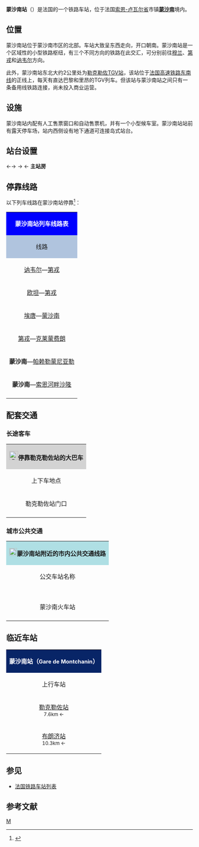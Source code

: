 {{Infobox station
|symbol_right={{SNCF logo}}
|name=蒙沙南站
|native_name=Gare de Montchanin
|native_name_lang=fr
|image=Gare de Montchanin-2014.jpg
|caption=蒙沙南站主站房（2014年4月）
|borough={{FRA}}[[索恩-卢瓦尔省|索恩-卢瓦尔省]][[蒙沙南|蒙沙南]]
|address=
|coordinates={{coord|46|45|34|N|4|28|53|E|display=inline,title|scale:10000}}
|code=
|elevation=322
|architect=
|owned= {{SNCF logo}}
|structure=地面单侧式车站
|opened=1867年
|closed=
|status=使用中
|operator= {{SNCF logo}}
|lines=[[讷韦尔－沙尼铁路|讷韦尔－沙尼铁路]]<br>[[勒科托－蒙沙南铁路|勒科托－蒙沙南铁路]] 
|platforms=2
|tracks=3
|type=客运车站，兼办货运业务
|services=[[法国大区列车|TER]]
|passengers=80,031人次
|pass_year=2016年<ref>{{Cite web|url=https://ressources.data.sncf.com/explore/dataset/frequentation-gares/table/?sort=voyageurs_2014&q=montchanin|title=Fréquentation en gares|accessdate=2018-12-07|author=SNCF|date=|language=fr|publisher=SNCF Open Data|archive-date=2018-12-09|archive-url=https://web.archive.org/web/20181209124215/https://ressources.data.sncf.com/explore/dataset/frequentation-gares/table/?sort=voyageurs_2014&q=montchanin|dead-url=no}}</ref>
|pass_rank=c级
|other_services_collapsible=yes
|other_services={{Infobox|child=yes
|label1={{Mobigo logo}}
|data1=<span style="background:#000000"><span style="color:#FFFFFF">LR</span></span><span style="background:#FFFFFF"><span style="color:#000000">'''707'''</span></span> <span style="background:#000000"><span style="color:#FFFFFF">LR</span></span><span style="background:#FFFFFF"><span style="color:#000000">'''712'''</span></span>
|label2=MonRézo
|data2=<span style="background:#384D9C"><span style="color:#FFFFFF">'''C1'''</span></span> <span style="background:#FDF25A"><span style="color:#000000">'''TGV'''</span></span>
|label3=Car TER
|data3=<code>'''13'''</code>
|label4=
|data4=
|label5=
|data5=
|label6=
|data6=
|label7=
|data7=
|label8=
|data8=
|label9=
|data9=
|label10=
|data10=
|label11=
|data11=
}}
}}
'''蒙沙南站'''（{{lang-fr|Gare de Montchanin}}）是法国的一个铁路车站，位于法国[[索恩-卢瓦尔省|索恩-卢瓦尔省]]市镇'''[[蒙沙南|蒙沙南]]'''境内。

==位置==

蒙沙南站位于蒙沙南市区的北部。车站大致呈东西走向，开口朝南。蒙沙南站是一个区域性的小型铁路枢纽，有三个不同方向的铁路在此交汇，可分别前往[[穆兰|穆兰]]、[[第戎|第戎]]和[[讷韦尔|讷韦尔]]方向。

此外，蒙沙南站东北大约2公里处为[[勒克勒佐TGV站|勒克勒佐TGV站]]，该站位于[[法国高速铁路东南线|法国高速铁路东南线]]的正线上，每天有直达巴黎和里昂的TGV列车。但该站与蒙沙南站之间只有一条备用线铁路连接，尚未投入商业运营。

==设施==

蒙沙南站内配有人工售票窗口和自动售票机，并有一个小型候车室。蒙沙南站站前有露天停车场，站内西侧设有地下通道可连接岛式站台。

==站台设置==

{{RailStStart|北}}
{{RailStLine|编组站}}
{{RailStLine|A|始发车}}←→
{{RailStPlatform|岛}}
{{RailStLine|2|[[第戎城站|第戎]]方向过路车}}→
{{RailStLine|1|[[讷韦尔站|讷韦尔]]/[[阿列河畔穆兰站|穆兰]]方向过路车}}←
{{RailStPlatform|侧d|}}
'''主站房'''
{{RailStEnd|南}}

== 停靠线路 ==

{{动态列表|最后更新时间：2016年4月22日。本章节内容仅供参考，不排除临时性的变更。欢迎修正和补充}}

以下列车线路在蒙沙南站停靠<ref>{{Cite web|url=http://www.sncf.com/fr/gare/horaires/montchanin|title=蒙沙南站实时列车时刻表|accessdate=2016-04-22|author=SNCF|date=|language=法语|publisher=SNCF|archiveurl=https://web.archive.org/web/20160522194014/http://www.sncf.com/fr/gare/horaires/montchanin|archivedate=2016-05-22|deadurl=yes}}</ref>：

{| class="wikitable mw-collapsible" 
|colspan="5" style="background:#0000FF" align="center" |{{SNCF logo}} <span style="color:#FFFFFF">'''蒙沙南站列车线路表'''</span>
|-
!style="background:#B0C4DE"| 线路
!style="background:#B0C4DE"|车种
!style="background:#B0C4DE"|上一站
!style="background:#B0C4DE"|下一站
!style="background:#B0C4DE"|大致运行频率{{noteTag|name=noteA}}
|-
|[[讷韦尔站|讷韦尔]]—[[第戎城站|第戎]]
| rowspan="6" align="center"|'''[[法国大区列车|TER]]'''
|[[勒克勒佐站|勒克勒佐]]
|[[博讷站|博讷]]
|每天7趟左右
|-
|[[欧坦站|欧坦]]—[[第戎城站|第戎]]
|[[勒克勒佐站|勒克勒佐]]
|[[博讷站|博讷]]
|每天1趟
|-
|[[埃唐站|埃唐]]—[[蒙沙南站|蒙沙南]]
|[[勒克勒佐站|勒克勒佐]]
|（终点）
|每天2趟左右
|-
|[[第戎城站|第戎]]—[[克莱蒙费朗站|克莱蒙费朗]]
|[[博讷站|博讷]]
|[[布朗济站|布朗济]]
|每天1趟{{noteTag|name=noteB}}
|-
|'''蒙沙南'''—[[帕赖勒蒙尼亚勒站|帕赖勒蒙尼亚勒]]
|（起点）
|[[布朗济站|布朗济]]
|每天6趟左右
|-
|'''蒙沙南'''—[[索恩河畔沙隆站|索恩河畔沙隆]]
|（起点）
|[[圣莱热尔-德讷站|圣莱热尔-德讷]]
|每天6趟左右
|-
|colspan="5" style="background:#FFFFFF"|{{noteFoot|1=
{{noteTag|name=noteA|1=在本栏中，往返1次为"1趟"；除特别标明外，其数据仅工作日有效，周末及节假日列车数量可能会减少}}
{{noteTag|name=noteB|1=该线路返程（第戎方向）仅每周六运行，其余时段需要在蒙沙南站进行换乘}}
}}
|}

==配套交通==

===长途客车===

{| class="wikitable mw-collapsible" 
|colspan="3" align="center" style="background:#D3D3D3" |[[File:BSicon_BUS.svg|24x24px]]'''停靠勒克勒佐站的大巴车'''
|-
!align="center" |上下车地点
!align="center" |运营单位
!align="center" |主要线路及目的地{{noteTag|name=noteA}}
|-
| rowspan="3" align="center" |勒克勒佐站门口
|align="center" |{{link-fr|勃艮第-弗朗什-孔泰大区城际客运|Mobigo|勃艮第-弗朗什-孔泰<br>大区城际客运}}<br>{{Mobigo logo}}<ref>{{Cite web|url=http://viamobigo.fr/Train-car-bus-tram/CARS/Saone-et-Loire|title=FICHES HORAIRES ACTUELLEMENT EN VIGUEUR (depuis le 1er septembre 2018)|accessdate=2018-12-07|author=Mobigo|date=|language=法语|publisher=Mobigo|archive-url=https://web.archive.org/web/20181005062916/http://viamobigo.fr/Train-car-bus-tram/CARS/Saone-et-Loire|archive-date=2018-10-05|dead-url=yes}}</ref>
|
<span style="background:#000000"><span style="color:#FFFFFF">LR</span></span><span style="background:#FFFFFF"><span style="color:#000000">'''707'''</span></span> [[勒克勒佐|勒克勒佐]]{{.w}}[[托尔西_(索恩-卢瓦尔省)|托尔西]]{{.w}}[[勒克勒佐TGV站|勒克勒佐TGV站]]{{.w}}[[圣雷米_(索恩-卢瓦尔省)|圣雷米]]{{.w}}[[索恩河畔沙隆|索恩河畔沙隆]]{{noteTag|name=noteC}}<br>
<span style="background:#000000"><span style="color:#FFFFFF">LR</span></span><span style="background:#FFFFFF"><span style="color:#000000">'''712'''</span></span> [[勒克勒佐|勒克勒佐]]{{.w}}[[托尔西_(索恩-卢瓦尔省)|托尔西]]{{.w}}[[摩罗日|摩罗日]]{{.w}}[[索恩河畔沙隆|索恩河畔沙隆]]{{noteTag|name=noteD}}<br>
|-
|align="center" |罗讷-阿尔卑斯城际客运<br>Car Auvergne-Rhône-Alpes
|
<code>'''13'''</code> [[勒科托|勒科托]]{{.w}}[[罗阿讷站|罗阿讷]]{{.w}}{{link-fr|马尔希尼|Marcigny}}{{.w}}[[勒克勒佐TGV站|勒克勒佐TGV站]]{{noteTag|name=noteB}}
|-
|align="center" |[[法国国家铁路|SNCF]]<br>Car TER{{noteTag|name=noteB}}
|（''当某条铁路线施工或罢工时，SNCF可能会提供途径该线路沿途站点的大巴车''）
|-
|colspan="3" style="background:#FFFFFF"|{{noteFoot|1=
{{noteTag|name=noteA|1=本栏不包括可以联程中转前往的目的地}}
{{noteTag|name=noteB|1=其车票可与SNCF的同线路车票通用}}
{{noteTag|name=noteC|1=周日及节假日停运}}
{{noteTag|name=noteD|1=周末及节假日停运}}
}}
|}

===城市公共交通===

{| class="wikitable mw-collapsible " 
|colspan="3" align="center" style="background:#AFDFE4"|[[File:Bus-logo.svg|21x21px]]'''蒙沙南站附近的市内公共交通线路'''
|-
!align="center" |公交车站名称
!align="center" |位置
!align="center" |停靠线路{{noteTag|name=noteA}}<ref>{{Cite web|url=http://www.monrezo.org/images/plans-reseau/PLAN-CREUSOT-au-18-04-2017.pdf|title=Plan du réseau|accessdate=2018-12-07|author=MonRezo|date=2017-04-18|language=法语|publisher=|archive-date=2018-12-09|archive-url=https://web.archive.org/web/20181209123922/http://www.monrezo.org/images/plans-reseau/PLAN-CREUSOT-au-18-04-2017.pdf|dead-url=no}}</ref>
|-
|align="center" |'''{{lang|fr|Montchanin Gare}}'''<br>蒙沙南火车站
|align="center" |蒙沙南站门口
|
<span style="background:#384D9C"><span style="color:#FFFFFF">'''C1'''</span></span> '''[[勒克勒佐|勒克勒佐]]'''-阿弗勒尔2000 ↔ '''[[蒙沙南|蒙沙南]]'''-布勒图树林 <br> 
<span style="background:#FDF25A"><span style="color:#000000">'''TGV'''</span></span> '''[[勒克勒佐|勒克勒佐]]'''-神学院 ↔ [[勒克勒佐TGV站|勒克勒佐TGV站]] ↔ '''[[蒙梭矿|蒙梭矿]]'''-[[蒙梭矿站|火车站]] 
|-
|colspan="3" style="background:#FFFFFF"|{{noteFoot|1=
{{noteTag|name=noteA|1='''粗体字'''代表该站所在的市镇；中文名称非官方正式翻译，仅供参考。MonRezo公交线路网周日及节假日停运}}
}}
|}

==临近车站==

{|class="wikitable mw-collapsible" style="margin: 0 auto; width:42em;"
|colspan="3"  style="background:#082567" align="center"|<span style="color:#FFFFFF">'''蒙沙南站（<span style="font-size:11pt;">Gare de Montchanin</span>）'''</span>
|-
!上行车站
!线路
!下行车站
|-
|align="center" |[[勒克勒佐站|勒克勒佐站]]<br><span style="font-size:small">7.6km ←</span>
|align="center" |'''[[讷韦尔－沙尼铁路|讷韦尔－沙尼铁路]]'''
|align="center" |[[圣莱热尔-德讷站|圣莱热尔-德讷站]]<br><span style="font-size:small">→ 16km</span>
|-
|align="center" |[[布朗济站|布朗济站]]<br><span style="font-size:small">10.3km ←</span>
|align="center" |'''{{link-fr|勒克托－蒙沙南铁路|Ligne du Coteau à Montchanin}}'''
|align="center" |（终点）
|}

==参见==
* [[法国铁路车站列表|法国铁路车站列表]]

== 参考文献 ==
{{Reflist}}

{{法国主要火车站列表}}

[[Category:索恩-卢瓦尔省铁路车站|M]]